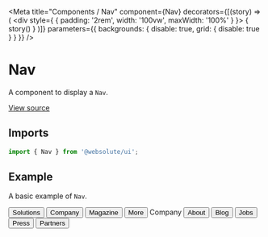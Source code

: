 
<Meta
  title="Components / Nav"
  component={Nav}
  decorators={[(story) => (
    <div style={ { padding: '2rem', width: '100vw', maxWidth: '100%' } }>
      { story() }
    </div>
  )]}
  parameters={{ backgrounds: { disable: true, grid: { disable: true } } }}
/>

# Nav

A component to display a `Nav`.

[View source](https://github.com/actarian/turbo-mono/tree/main/packages/ui/src/components/nav)

## Imports

```js
import { Nav } from '@websolute/ui';
```

## Example

A basic example of `Nav`.

<Canvas>
  <Story name="Nav.Row">
    <Nav.Row gap="3rem">
      <Link href="#marketing" passHref={true}><Button as="a" variant="nav">Solutions</Button></Link>
      <Link href="#analytics" passHref={true}><Button as="a" variant="nav">Company</Button></Link>
      <Link href="#commerce" passHref={true}><Button as="a" variant="nav">Magazine</Button></Link>
      <Link href="#insights" passHref={true}><Button as="a" variant="nav">More</Button></Link>
    </Nav.Row>
  </Story>
</Canvas>

<Canvas>
  <Story name="Nav.Col">
    <Nav.Col marginBottom="2rem" style={{ fontSize: '0.9rem' }}>
      <Text size="8">Company</Text>
      <Link href="#about" passHref={true}><Button as="a" variant="nav">About</Button></Link>
      <Link href="#blog" passHref={true}><Button as="a" variant="nav">Blog</Button></Link>
      <Link href="#jobs" passHref={true}><Button as="a" variant="nav">Jobs</Button></Link>
      <Link href="#press" passHref={true}><Button as="a" variant="nav">Press</Button></Link>
      <Link href="#partners" passHref={true}><Button as="a" variant="nav">Partners</Button></Link>
    </Nav.Col>
  </Story>
</Canvas>
